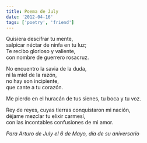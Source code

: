 ```yaml
---
title: Poema de July
date: '2012-04-16'
tags: ['poetry', 'friend']
---
```


<div className="italic">
Quisiera descifrar tu mente,<br/>
salpicar néctar de ninfa en tu luz;<br/>
Te recibo glorioso y valiente,<br/>
con nombre de guerrero rosacruz.<br/>

No encuentro la savia de la duda,<br/>
ni la miel de la razón,<br/>
no hay son incipiente,<br/>
que cante a tu corazón.<br/>

Me pierdo en el huracán de tus sienes, tu boca y tu voz.<br/>

Rey de reyes, cuyas tierras conquistaron mi nación,<br/>
déjame mezclar tu elixir carmesí,<br/>
con las incontables confusiones de mi amor.<br/>
</div>

*Para Arturo de July el 6 de Mayo, día de su aniversario*
